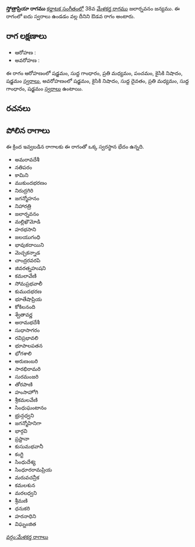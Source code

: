 {{Infobox ragam
	| name          	= స్తోత్రాప్రియా
	| synonym	    	= 
	| mela          	= 
	| chakra        	= 
	| janaka        	= 
	| type          	= ఔడవ
	| arohanam      	= {{svaraC|S|G1|M2|P|N2|S'}} 
	| avarohanam    	= {{svaraC|S'|N2|D1|M2|G1|S}}
	| jeeva         	=
	| chhaya        	=
	| nyasa         	=
	| vishesha      	= 
	| equivalent  		= 
}}
{{కర్ణాటక సంగీత రాగాలు}}
'''స్తోత్రాప్రియా రాగము''' [[కర్ణాటక సంగీతం]]లో 38వ [[మేళకర్త రాగము]] జలార్నవనం జన్యము.  ఈ రాగంలో ఐదు స్వరాలు ఉండడం వల్ల దీనిని ఔడవ రాగం అంటారు.


==రాగ లక్షణాలు==


* ఆరోహణ : {{svaraC|S|G1|M2|P|N2|S'}} 
* అవరోహణ : {{svaraC|S'|N2|D1|M2|G1|S}}

ఈ రాగం ఆరోహణంలో షడ్జమం, సుద్ద గాంధారం, ప్రతి మధ్యమం, పంచమం, కైసికి నిషాదం, షడ్జమం [[స్వరాలు]], అవరోహణంలో షడ్జమం, కైసికి నిషాదం, సుద్ద దైవతం, ప్రతి మధ్యమం, సుద్ద గాంధారం, షడ్జమం [[స్వరాలు]] ఉంటాయి.

==రచనలు==



==పోలిన రాగాలు==
ఈ క్రింద ఇవ్వబడిన రాగాలకు ఈ రాగంతో ఒక్క స్వరస్థాన భేదం ఉన్నది.
* అమరావదేశీ
* నతిపరం
* కామిని
* ముకుందభరణం
* నిరుద్రగిరి
* జగన్మోహనం
* నిహారత్రి
* జలార్నవనం
* మల్లిఖౌమోడి
* హరభసాని
* జలయుగంధి
* భావుకదాయిని
* మెచ్చకన్నాడ
* చాంద్రరవరపి
* జివరత్నహుషని
* కమలావేణి
* సోమప్రభవాలీ
* కుముదభరణ
* భూతేషాప్రియ
* కోకిలనంది
* శ్వేతావర్ణ
* అరామభదేశీ
* సుధాసాగరం
* రవిప్రభావలి
* భూపాలపతన
* భోగశాలి
* అరుణంబరి
* సారభిరామరి
* సురమంజరి
* తోరపాణి
* హంసాహోగి
* శ్రీకమలవేణి
* సింధుఘంటానం
* భ్రున్గధ్వని
* జగన్మోహినిగా
* భార్గవి
* ప్రస్టానా
* కుసుమభవానీ
* కంగ్టి
* సింధుదేశ్య
* సింధూరరామప్రియ
* మరువచన్రీక
* కమలశున
* మరలధ్వని
* శ్రీమణి
* ధనుకరి
* హరనాధిని
* విఘ్నంజిత



[[వర్గం:మేళకర్త రాగాలు]]